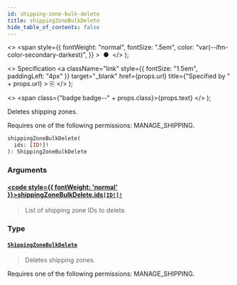 ```yaml
---
id: shipping-zone-bulk-delete
title: shippingZoneBulkDelete
hide_table_of_contents: false
---
```


  <>
    <span
      style={{
        fontWeight: "normal",
        fontSize: ".5em",
        color: "var(--ifm-color-secondary-darkest)",
      }}
    >
      &nbsp;●&nbsp;
    </span>
  </>
);

  <>
    Specification
    <a
      className="link"
      style={{ fontSize: "1.5em", paddingLeft: "4px" }}
      target="\_blank"
      href={props.url}
      title={"Specified by " + props.url}
    >
      ⎘
    </a>
  </>
);

  <>
    <span class={"badge badge--" + props.class}>{props.text}</span>
  </>
);

Deletes shipping zones.

Requires one of the following permissions: MANAGE_SHIPPING.

```graphql
shippingZoneBulkDelete(
  ids: [ID!]!
): ShippingZoneBulkDelete
```

### Arguments

#### [<code style={{ fontWeight: 'normal' }}>shippingZoneBulkDelete.<b>ids</b></code>](#)<Bullet />[`[ID!]!`](../../../developer/api-reference/scalars/id) <Badge class="secondary" text="non-null"/> <Badge class="secondary" text="scalar"/>

> List of shipping zone IDs to delete.

### Type

#### [`ShippingZoneBulkDelete`](../../../developer/api-reference/objects/shipping-zone-bulk-delete) <Badge class="secondary" text="object"/>

> Deletes shipping zones.

Requires one of the following permissions: MANAGE_SHIPPING.

>
